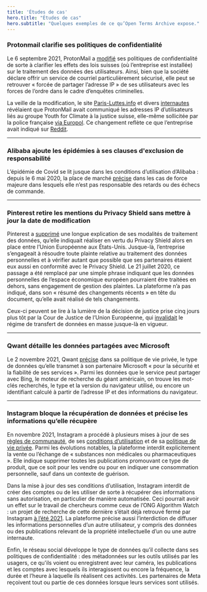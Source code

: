 ```yaml
---
title: 'Études de cas'
hero.title: "Études de cas"
hero.subtitle: "Quelques exemples de ce qu’Open Terms Archive expose."
---
```

### Protonmail clarifie ses politiques de confidentialité

Le 6 septembre 2021, ProtonMail a <a target="_blank" rel="noopener" href="https://github.com/OpenTermsArchive/contrib-versions/commit/510c7d65e4254e1d53221b139d7e25bb2b990510">modifié</a> ses politiques de confidentialité de sorte à clarifier les effets des lois suisses (où l’entreprise est installée) sur le traitement des données des utilisateurs. Ainsi, bien que la société déclare offrir un service de courriel particulièrement sécurisé, elle peut se retrouver « forcée de partager l’adresse IP » de ses utilisateurs avec les forces de l’ordre dans le cadre d’enquêtes criminelles.

La veille de la modification, le site <a target="_blank" rel="noopener" href="https://paris-luttes.info/recit-policier-de-sainte-marthe-15258?lang=fr">Paris-Luttes.info</a> et divers <a target="_blank" rel="noopener" href="https://mobile.twitter.com/OnEstLaTech/status/1434576598418796549">internautes</a> révélaient que ProtonMail avait communiqué les adresses IP d’utilisateurs liés au groupe Youth for Climate à la justice suisse, elle-même sollicitée par la police française <a target="_blank" rel="noopener" href="https://www.numerama.com/tech/736940-protonmail-transmet-des-adresses-ip-a-la-police-4-questions-pour-comprendre-la-polemique.html">via Europol</a>. Ce changement reflète ce que l’entreprise avait indiqué sur <a target="_blank" rel="noopener" href="https://www.reddit.com/r/ProtonMail/comments/pil6xi/climate_activist_arrested_after_protonmail/hbqha63">Reddit</a>.

---

### Alibaba ajoute les épidémies à ses clauses d'exclusion de responsabilité

L’épidémie de Covid se lit jusque dans les conditions d’utilisation d’Alibaba : depuis le 6 mai 2020, la place de marché <a target="_blank" rel="noopener" href="https://github.com/ambanum/CGUs-data/commit/37503cb23">précise</a> dans les cas de force majeure dans lesquels elle n’est pas responsable des retards ou des échecs de commande.

---

### Pinterest retire les mentions du Privacy Shield sans mettre à jour la date de modification

Pinterest a <a target="_blank" rel="noopener" href="https://github.com/ambanum/CGUs-data/commit/a53e891ba">supprimé</a> une longue explication de ses modalités de traitement des données, qu’elle indiquait réaliser en vertu du Privacy Shield alors en place entre l’Union Européenne aux États-Unis. Jusque-là, l’entreprise s’engageait à résoudre toute plainte relative au traitement des données personnelles et à vérifier autant que possible que ses partenaires étaient eux aussi en conformité avec le Privacy Shield. Le 21 juillet 2020, ce passage a été remplacé par une simple phrase indiquant que les données personnelles de l’espace économique européen pourraient être traitées en dehors, sans engagement de gestion des plaintes. La plateforme n’a pas indiqué, dans son « résumé des changements récents » en tête du document, qu’elle avait réalisé de tels changements.

Ceux-ci peuvent se lire à la lumière de la décision de justice prise cinq jours plus tôt par la Cour de Justice de l’Union Européenne, qui <a target="_blank" rel="noopener" href="https://www.cnil.fr/fr/invalidation-du-privacy-shield-les-suites-de-larret-de-la-cjue">invalidait</a> le régime de transfert de données en masse jusque-là en vigueur.

---

### Qwant détaille les données partagées avec Microsoft

Le 2 novembre 2021, Qwant <a target="_blank" rel="noopener" href="https://github.com/OpenTermsArchive/contrib-versions/commit/549e959ef7671a194b9bedba8d12c8031c39b922">précise</a> dans sa politique de vie privée, le type de données qu’elle transmet à son partenaire Microsoft « pour la sécurité et la fiabilité de ses services ». Parmi les données que le service peut partager avec Bing, le moteur de recherche du géant américain, on trouve les mot-clés recherchés, le type et la version du navigateur utilisé, ou encore un identifiant calculé à partir de l’adresse IP et des informations du navigateur.

---

### Instagram bloque la récupération de données et précise les informations qu’elle récupère

En novembre 2021, Instagram a procédé à plusieurs mises à jour de ses <a target="_blank" rel="noopener" href="https://github.com/OpenTermsArchive/contrib-versions/commit/9998cb21b69a222540491a81dd05be19a9785891">règles de communauté</a>, de ses <a target="_blank" rel="noopener" href="https://github.com/OpenTermsArchive/contrib-versions/commit/9aaf5dbfc3b34d45d640b0c7f96dce3598c7bcd2">conditions d’utilisation</a> et de sa <a  target="_blank" rel="noopener" href="https://github.com/OpenTermsArchive/contrib-versions/commit/927ceba3865d79cd1b123d9f4b9928b8e997070c">politique de vie privée</a>. Parmi les évolutions notables, la plateforme interdit explicitement la vente ou l’échange de « substances non médicales ou pharmaceutiques ». Elle indique supprimer toutes les publications promouvant ce type de produit, que ce soit pour les vendre ou pour en indiquer une consommation personnelle, sauf dans un contexte de guérison.

Dans la mise à jour des ses conditions d’utilisation, Instagram interdit de créer des comptes ou de les utiliser de sorte à récupérer des informations sans autorisation, en particulier de manière automatisée. Ceci pourrait avoir un effet sur le travail de chercheurs comme ceux de l’ONG Algorithm Watch : un projet de recherche de cette dernière s’était déjà retrouvé fermé par Instagram <a  target="_blank" rel="noopener" href="https://algorithmwatch.org/en/instagram-research-shut-down-by-facebook/">à l’été 2021</a>. La plateforme précise aussi l’interdiction de diffuser les informations personnelles d’un autre utilisateur, y compris des données ou des publications relevant de la propriété intellectuelle d’un ou une autre internaute.

Enfin, le réseau social développe le type de données qu’il collecte dans ses politiques de confidentialité : des métadonnées sur les outils utilisés par les usagers, ce qu'ils voient ou enregistrent avec leur caméra, les publications et les comptes avec lesquels ils interagissent ou encore la fréquence, la durée et l’heure à laquelle ils réalisent ces activités. Les partenaires de Meta reçoivent tout ou partie de ces données lorsque leurs services sont utilisés.
